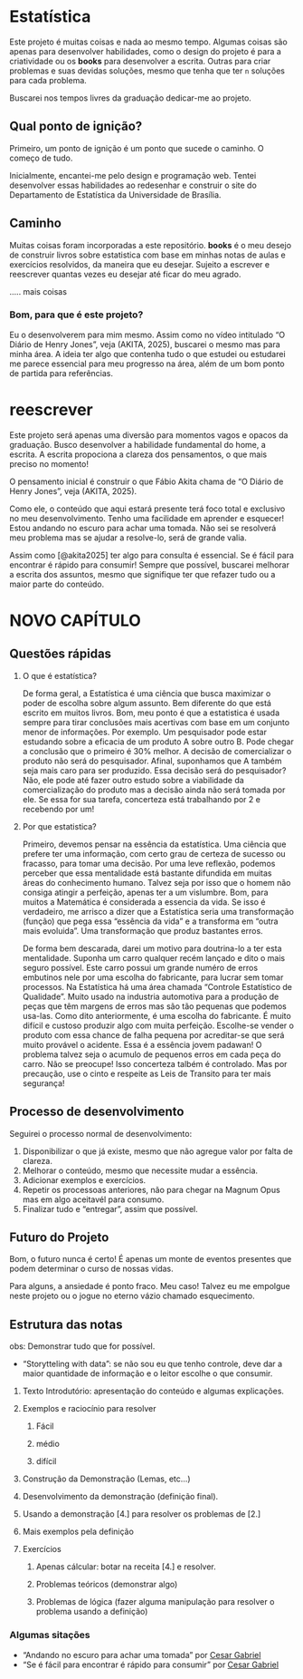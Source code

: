 # Estatística

Este projeto é muitas coisas e nada ao mesmo tempo. Algumas coisas são apenas para desenvolver habilidades, como o design do projeto é para a criatividade ou os **books** para desenvolver a escrita. Outras para criar problemas e suas devidas soluções, mesmo que tenha que ter `n` soluções para cada problema.

Buscarei nos tempos livres da graduação dedicar-me ao projeto.

## Qual ponto de ignição?
Primeiro, um ponto de ignição é um ponto que sucede o caminho. O começo de tudo.

Inicialmente, encantei-me pelo design e programação web. Tentei desenvolver essas habilidades ao redesenhar e construir o site do Departamento de Estatística da Universidade de Brasília.

## Caminho

Muitas coisas foram incorporadas a este repositório. **books** é o meu desejo de construir livros sobre estatistica com base em minhas notas de aulas e exercícios resolvidos, da maneira que eu desejar. Sujeito a escrever e reescrever quantas vezes eu desejar até ficar do meu agrado.

..... mais coisas

### Bom, para que é este projeto?
Eu o desenvolverem para mim mesmo. Assim como no vídeo intitulado "O Diário de Henry Jones", veja (AKITA, 2025), buscarei o mesmo mas para minha área. A ideia ter algo que contenha tudo   o que estudei ou estudarei me parece essencial para meu progresso na área, além de um bom ponto de partida para referências.




# reescrever 

Este projeto será apenas uma diversão para momentos vagos e opacos da graduação. Busco desenvolver a habilidade fundamental do home, a escrita. A escrita propociona a clareza dos pensamentos, o que mais preciso no momento!

O pensamento inicial é construir o que Fábio Akita chama de "O Diário de Henry Jones", veja (AKITA, 2025).

Como ele, o conteúdo que aqui estará presente terá foco total e exclusivo no meu desenvolvimento. Tenho uma facilidade em aprender e esquecer! Estou andando no escuro para achar uma tomada. Não sei se resolverá meu problema mas se ajudar a resolve-lo, será de grande valia.

Assim como [@akita2025] ter algo para consulta é essencial. Se é fácil para encontrar é rápido para consumir! Sempre que possível, buscarei melhorar a escrita dos assuntos, mesmo que signifique ter que refazer tudo ou a maior parte do conteúdo.

# NOVO CAPÍTULO


## Questões rápidas

1.  O que é estatística?

    De forma geral, a Estatística é uma ciência que busca maximizar o poder de escolha sobre algum assunto. Bem diferente do que está escrito em muitos livros. Bom, meu ponto é que a estatistica é usada sempre para tirar conclusões mais acertivas com base em um conjunto menor de informações. Por exemplo. Um pesquisador pode estar estudando sobre a eficacia de um produto A sobre outro B. Pode chegar a conclusão que o primeiro é 30% melhor. A decisão de comercializar o produto não será do pesquisador. Afinal, suponhamos que A também seja mais caro para ser produzido. Essa decisão será do pesquisador? Não, ele pode até fazer outro estudo sobre a viabilidade da comercialização do produto mas a decisão ainda não será tomada por ele. Se essa for sua tarefa, concerteza está trabalhando por 2 e recebendo por um!

2.  Por que estatistica?

    Primeiro, devemos pensar na essência da estatística. Uma ciência que prefere ter uma informação, com certo grau de certeza de sucesso ou fracasso, para tomar uma decisão. Por uma leve reflexão, podemos perceber que essa mentalidade está bastante difundida em muitas áreas do conhecimento humano. Talvez seja por isso que o homem não consiga atingir a perfeição, apenas ter a um vislumbre. Bom, para muitos a Matemática é considerada a essencia da vida. Se isso é verdadeiro, me arrisco a dizer que a Estatística seria uma transformação (função) que pega essa "essência da vida" e a transforma em "outra mais evoluida". Uma transformação que produz bastantes erros.

    De forma bem descarada, darei um motivo para doutrina-lo a ter esta mentalidade. Suponha um carro qualquer recém lançado e dito o mais seguro possível. Este carro possui um grande numéro de erros embutinos nele por uma escolha do fabricante, para lucrar sem tomar processos. Na Estatística há uma área chamada "Controle Estatístico de Qualidade". Muito usado na industria automotiva para a produção de peças que têm margens de erros mas são tão pequenas que podemos usa-las. Como dito anteriormente, é uma escolha do fabricante. É muito difícil e custoso produzir algo com muita perfeição. Escolhe-se vender o produto com essa chance de falha pequena por acreditar-se que será muito provável o acidente. Essa é a essência jovem padawan! O problema talvez seja o acumulo de pequenos erros em cada peça do carro. Não se preocupe! Isso concerteza talbém é controlado. Mas por precaução, use o cinto e respeite as Leis de Transito para ter mais segurança!

## Processo de desenvolvimento

Seguirei o processo normal de desenvolvimento:

1.  Disponibilizar o que já existe, mesmo que não agregue valor por falta de clareza.
2.  Melhorar o conteúdo, mesmo que necessite mudar a essência.
3.  Adicionar exemplos e exercícios.
4.  Repetir os processoas anteriores, não para chegar na Magnum Opus mas em algo aceitavél para consumo.
5.  Finalizar tudo e "entregar", assim que possível.

## Futuro do Projeto

Bom, o futuro nunca é certo! É apenas um monte de eventos presentes que podem determinar o curso de nossas vidas.

Para alguns, a ansiedade é ponto fraco. Meu caso! Talvez eu me empolgue neste projeto ou o jogue no eterno vázio chamado esquecimento.

## Estrutura das notas

obs: Demonstrar tudo que for possível.

-   "Storytteling with data": se não sou eu que tenho controle, deve dar a maior quantidade de informação e o leitor escolhe o que consumir.

1.  Texto Introdutório: apresentação do conteúdo e algumas explicações.

2.  Exemplos e raciocínio para resolver

    1.  Fácil

    2.  médio

    3.  difícil

3.  Construção da Demonstração (Lemas, etc...)

4.  Desenvolvimento da demonstração (definição final).

5.  Usando a demonstração \[4.\] para resolver os problemas de \[2.\]

6.  Mais exemplos pela definição

7.  Exercícios

    1.  Apenas cálcular: botar na receita \[4.\] e resolver.

    2.  Problemas teóricos (demonstrar algo)

    3.  Problemas de lógica (fazer alguma manipulação para resolver o problema usando a definição)

### Algumas sitações

-   "Andando no escuro para achar uma tomada" por [Cesar Gabriel](https://github.com/cesargabrielphd)
-   "Se é fácil para encontrar é rápido para consumir" por [Cesar Gabriel](https://github.com/cesargabrielphd)

#